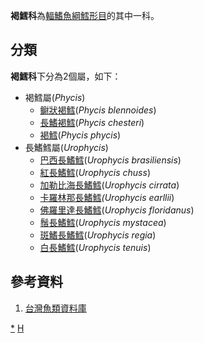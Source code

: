 {{Automatic taxobox
| taxon = Phycidae
| image = 
| image_caption = 
| authority = 
| subdivision_ranks = [[屬|屬]]
| subdivision = 
*見內文
}}
'''褐鱈科'''為[[輻鰭魚綱|輻鰭魚綱]][[鱈形目|鱈形目]]的其中一科。

==分類==
'''褐鱈科'''下分為2個屬，如下：
*褐鱈屬(''Phycis'')
**[[鳚狀褐鱈|鳚狀褐鱈]](''Phycis blennoides'')
**[[長鰭褐鱈|長鰭褐鱈]](''Phycis chesteri'')
**[[褐鱈|褐鱈]](''Phycis phycis'')
*長鰭鱈屬(''Urophycis'')
**[[巴西長鰭鱈|巴西長鰭鱈]](''Urophycis brasiliensis'')
**[[紅長鰭鱈|紅長鰭鱈]](''Urophycis chuss'')
**[[加勒比海長鰭鱈|加勒比海長鰭鱈]](''Urophycis cirrata'')
**[[卡羅林那長鰭鱈|卡羅林那長鰭鱈]]''(Urophycis earllii'')
**[[佛羅里達長鰭鱈|佛羅里達長鰭鱈]](''Urophycis floridanus'')
**[[鬚長鰭鱈|鬚長鰭鱈]](''Urophycis mystacea'')
**[[斑鰭長鰭鱈|斑鰭長鰭鱈]](''Urophycis regia'')
**[[白長鰭鱈|白長鰭鱈]](''Urophycis tenuis'')

==參考資料==
#[https://web.archive.org/web/20160526235836/http://fishdb.sinica.edu.tw/AjaxTree/tree.php 台灣魚類資料庫]
{{Taxonbar}}

[[Category:褐鱈科|*]]
[[Category:鱈形目|H]]